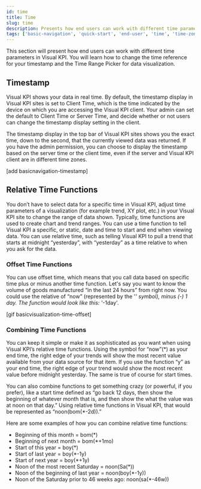 ```yaml
---
id: time
title: Time
slug: time
description: Presents how end users can work with different time parameters in Transpara's Visual KPIs software.
tags: ['basic-navigation', 'quick-start', 'end-user', 'time', 'time-zone', 'time-parameters']
---
```


This section will present how end users can work with different time parameters in Visual KPI. You will learn how to change the time reference for your timestamp and the Time Range Picker for data visualization.

## Timestamp

Visual KPI shows your data in real time. By default, the timestamp display in Visual KPI sites is set to Client Time, which is the time indicated by the device on which you are accessing the Visual KPI client. Your admin can set the default to Client Time or Server Time, and decide whether or not users can change the timestamp display setting in the client.

The timestamp display in the top bar of Visual KPI sites shows you the exact time, down to the second, that the currently viewed data was returned. If you have the admin permission, you can choose to display the timestamp based on the server time or the client time, even if the server and Visual KPI client are in different time zones.

[add basicnavigation-timestamp]

## Relative Time Functions

You don’t have to select data for a specific time in Visual KPI, adjust time parameters of a visualization (for example trend, XY plot, etc.) in your Visual KPI site to change the range of data shown. Typically, time functions are used to create chart and trend ranges. You can use a time function to tell Visual KPI a specific, or static, date and time to start and end when viewing data. You can use relative time, such as telling Visual KPI to pull a trend that starts at midnight “yesterday”, with “yesterday” as a time relative to when you ask for the data.

### Offset Time Functions

You can use offset time, which means that you call data based on specific time plus or minus another time function. Let's say you want to know the volume of goods manufactured “in the last 24 hours” from right now. You could use the relative of “now” (represented by the '*' symbol), minus (-) 1 day. The function would look like this: '*-1day'. 

[gif basicvisualization-time-offset]

### Combining Time Functions

You can keep it simple or make it as sophisticated as you want when using Visual KPI’s relative time functions. Using the symbol for “now”(*) as your end time, the right edge of your trends will show the most recent value available from your data source for that item. If you use the function “y” as your end time, the right edge of your trend would show the most recent value before midnight yesterday. The same is true of course for start times.

You can also combine functions to get something crazy (or powerful, if you prefer), like a start time defined as “go back 12 days, then show the beginning of whatever month that is, and then show the what the value was at noon on that day.” Using relative time functions in Visual KPI, that would be represented as “noon(bom(*-2d)).”

Here are some examples of how you can combine relative time functions:
- Beginning of this month = bom(*)
- Beginning of next month = bom(*+1mo)
- Start of this year = boy(*)
- Start of last year = boy(*-1y)
- Start of next year = boy(*+1y)
- Noon of the most recent Saturday = noon(Sa(*))
- Noon of the beginning of last year = noon(boy(*-1y))
- Noon of the Saturday prior to 46 weeks ago: noon(sa(*-46w))

